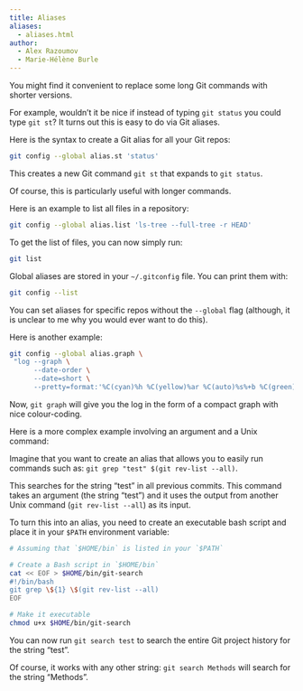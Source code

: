 ```yaml
---
title: Aliases
aliases:
  - aliases.html
author:
  - Alex Razoumov
  - Marie-Hélène Burle
---
```


:::{.def}

You might find it convenient to replace some long Git commands with shorter versions.

For example, wouldn't it be nice if instead of typing `git status` you could type `git st`? It turns out this is easy to do via Git aliases.

:::

Here is the syntax to create a Git alias for all your Git repos:

```.bash
git config --global alias.st 'status'
```

This creates a new Git command `git st` that expands to `git status`.

Of course, this is particularly useful with longer commands.

:::{.example}

Here is an example to list all files in a repository:

:::

```.bash
git config --global alias.list 'ls-tree --full-tree -r HEAD'
```

To get the list of files, you can now simply run:

```.bash
git list
```

Global aliases are stored in your `~/.gitconfig` file. You can print them with:

```.bash
git config --list
```

:::{.note}

You can set aliases for specific repos without the `--global` flag (although, it is unclear to me why you would ever want to do this).

:::

:::{.example}

Here is another example:

:::

```.bash
git config --global alias.graph \
 "log --graph \
      --date-order \
      --date=short \
      --pretty=format:'%C(cyan)%h %C(yellow)%ar %C(auto)%s%+b %C(green)%ae'"
```

Now, `git graph` will give you the log in the form of a compact graph with nice colour-coding.

:::{.example}

Here is a more complex example involving an argument and a Unix command:

:::

Imagine that you want to create an alias that allows you to easily run commands such as: `git grep "test" $(git rev-list --all)`.

This searches for the string "test" in all previous commits. This command takes an argument (the string "test") and it uses the output from another Unix command (`git rev-list --all`) as its input.

To turn this into an alias, you need to create an executable bash script and place it in your `$PATH` environment variable:

```.bash
# Assuming that `$HOME/bin` is listed in your `$PATH`

# Create a Bash script in `$HOME/bin`
cat << EOF > $HOME/bin/git-search
#!/bin/bash
git grep \${1} \$(git rev-list --all)
EOF

# Make it executable
chmod u+x $HOME/bin/git-search
```

You can now run `git search test` to search the entire Git project history for the string "test".

Of course, it works with any other string: `git search Methods` will search for the string "Methods".
